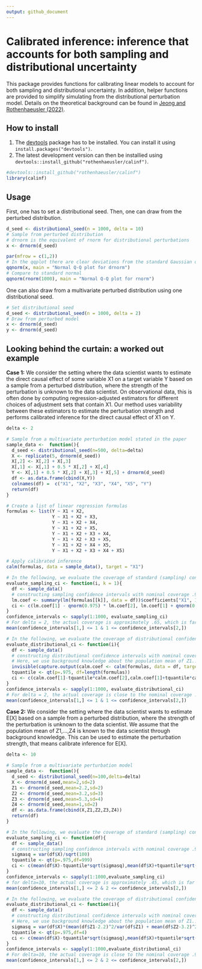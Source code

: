 ```yaml
---
output: github_document
---
```


# Calibrated inference: inference that accounts for both sampling and distributional uncertainty

This package provides functions for calibrating linear models to account for both sampling and distributional uncertainty. In addition, helper functions are provided to simplify simulating from the distributional perturbation model. Details on the theoretical background can be found in [Jeong and Rothenhaeusler (2022)](https://arxiv.org/abs/2202.11886).

## How to install

1. The [devtools](https://github.com/hadley/devtools) package has to be installed. You can install it using  `install.packages("devtools")`.
2. The latest development version can then be installied using `devtools::install_github("rothenhaeusler/calinf")`.

```r
#devtools::install_github("rothenhaeusler/calinf")
library(calinf)
```

## Usage

First, one has to set a distributional seed. Then, one can draw from the perturbed distribution.

```r
d_seed <- distributional_seed(n = 1000, delta = 10)
# Sample from perturbed distribution 
# drnorm is the equivalent of rnorm for distributional perturbations
x <- drnorm(d_seed)

par(mfrow = c(1,2))
# In the qqplot there are clear deviations from the standard Gaussian distribution
qqnorm(x, main = "Normal Q-Q plot for drnorm")
# Compare to standard normal
qqnorm(rnorm(1000), main = "Normal Q-Q plot for rnorm")
```


One can also draw from a multivariate perturbed distribution using one distributional seed.

```r
# Set distributional seed
d_seed <- distributional_seed(n = 1000, delta = 2)
# Draw from perturbed model
x <- drnorm(d_seed)
y <- drnorm(d_seed)
```

## Looking behind the curtain: a worked out example

**Case 1:** We consider the setting where the data scientist wants to estimate the direct causal effect of some variable X1 on a target variable Y based on a sample from a perturbed distribution, where the strength of the perturbation is unknown to the data scientist. On observational data, this is often done by computing regression-adjusted estimators for different choices of adjustment sets that contain X1. Our method uses variability between these estimators to estimate the perturbation strength and performs calibrated inference for the direct causal effect of X1 on Y.

```r
delta <- 2

# Sample from a multivariate perturbation model stated in the paper
sample_data <-  function(){
  d_seed <- distributional_seed(n=500, delta=delta)
  X <- replicate(5, drnorm(d_seed))
  X[,2] <- X[,2] + X[,3]
  X[,1] <- X[,1] + 0.5 * X[,2] + X[,4]
  Y <- X[,1] + 0.5 * X[,2] + X[,3] + X[,5] + drnorm(d_seed)
  df <- as.data.frame(cbind(X,Y))
  colnames(df) =  c("X1", "X2", "X3", "X4", "X5", "Y")
  return(df)
}
```

```r
# Create a list of linear regression formulas
formulas <- list(Y ~ X1 + X2, 
                 Y ~ X1 + X2 + X3,
                 Y ~ X1 + X2 + X4,
                 Y ~ X1 + X2 + X5,
                 Y ~ X1 + X2 + X3 + X4,
                 Y ~ X1 + X2 + X3 + X5,
                 Y ~ X1 + X2 + X4 + X5,
                 Y ~ X1 + X2 + X3 + X4 + X5)
```

```r
# Apply calibrated inference
calm(formulas, data = sample_data(), target = "X1")
```

```r
# In the following, we evaluate the coverage of standard (sampling) confidence intervals
evaluate_sampling_ci <- function(i, k = 1){
  df <- sample_data() 
  # constructing sampling confidence intervals with nominal coverage .95
  lm.coef <- summary(lm(formulas[[k]], data = df))$coefficients["X1", 1:2]
  ci <- c(lm.coef[1] - qnorm(0.975) * lm.coef[2], lm.coef[1] + qnorm(0.975) * lm.coef[2])
}
confidence_intervals <- sapply(1:1000, evaluate_sampling_ci)
# For delta = 2, the actual coverage is approximately .65, which is far from the target coverage
mean(confidence_intervals[1,] <= 1 & 1 <= confidence_intervals[2,])
```

```r
# In the following, we evaluate the coverage of distributional confidence intervals
evaluate_distributional_ci <- function(i){
  df <- sample_data() 
  # constructing distributional confidence intervals with nominal coverage .95
  # Here, we use background knowledge about the population mean of Z1...Z4.
  invisible(capture.output(calm.coef <- calm(formulas, data = df, target = "X1")))
  tquantile <- qt(p=.975, df=length(formulas))
  ci <- c(calm.coef[1]-tquantile*calm.coef[2],calm.coef[1]+tquantile*calm.coef[2])
}
confidence_intervals <- sapply(1:1000, evaluate_distributional_ci)
# For delta = 2, the actual coverage is close to the nominal coverage .95
mean(confidence_intervals[1,] <= 1 & 1 <= confidence_intervals[2,])
```

**Case 2:** We consider the setting where the data scientist wants to estimate E[X] based on a sample from a perturbed distribution, where the strength of the perturbation is unknown to the data scientist. We assume that the population mean of Z1,...,Z4 is known to the data scientist through background knowledge. This can be used to estimate the perturbation strength, that means calibrate inference for E[X].

```r
delta <- 10

# Sample from a multivariate perturbation model
sample_data <-  function(){
  d_seed <- distributional_seed(n=100,delta=delta)
  X <- drnorm(d_seed,mean=2,sd=2)
  Z1 <- drnorm(d_seed,mean=2.2,sd=2)
  Z2 <- drnorm(d_seed,mean=3.2,sd=3)
  Z3 <- drnorm(d_seed,mean=5.3,sd=4)
  Z4 <- drnorm(d_seed,mean=1,sd=2)
  df <- as.data.frame(cbind(X,Z1,Z2,Z3,Z4))
  return(df)
}
```

```r
# In the following, we evaluate the coverage of standard (sampling) confidence intervals
evaluate_sampling_ci <- function(df){
  df <- sample_data() 
  # constructing sampling confidence intervals with nominal coverage .95
  sigmasq = var(df$X)/sqrt(100)
  tquantile <- qt(p=.975,df=999)
  ci <- c(mean(df$X)-tquantile*sqrt(sigmasq),mean(df$X)+tquantile*sqrt(sigmasq))
}
confidence_intervals <- sapply(1:1000,evaluate_sampling_ci)
# for delta=10, the actual coverage is approximately .45, which is far from the target coverage
mean(confidence_intervals[1,] <= 2 & 2 <= confidence_intervals[2,])
```

```r
# In the following, we evaluate the coverage of distributional confidence intervals
evaluate_distributional_ci <- function(i){
  df <- sample_data() 
  # constructing distributional confidence intervals with nominal coverage .95
  # Here, we use background knowledge about the population mean of Z1...Z4.
  sigmasq = var(df$X)*(mean(df$Z1-2.2)^2/var(df$Z1) + mean(df$Z2-3.2)^2/var(df$Z2) + mean(df$Z3-5.3)^2/var(df$Z3) + mean(df$Z4-1)^2/var(df$Z4))/4
  tquantile <- qt(p=.975,df=4)
  ci <- c(mean(df$X)-tquantile*sqrt(sigmasq),mean(df$X)+tquantile*sqrt(sigmasq))
}
confidence_intervals <- sapply(1:1000,evaluate_distributional_ci)
# For delta=10, the actual coverage is close to the nominal coverage .95
mean(confidence_intervals[1,] <= 2 & 2 <= confidence_intervals[2,])
```
